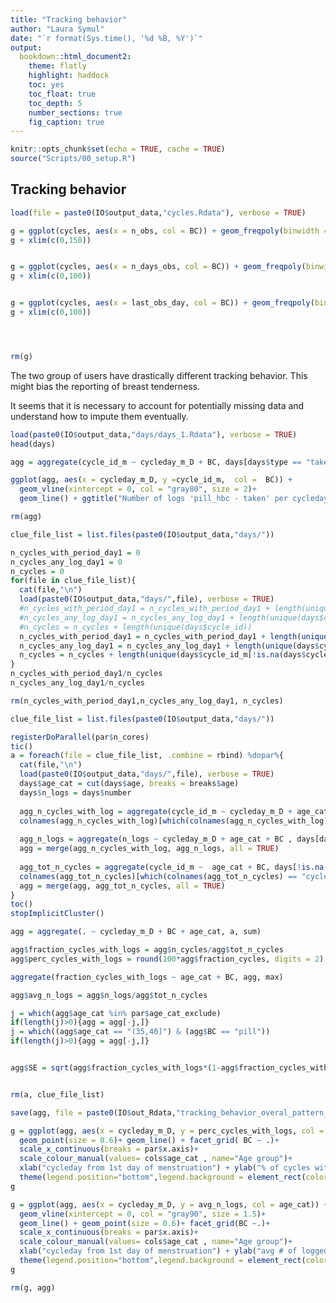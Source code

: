 ```yaml
---
title: "Tracking behavior"
author: "Laura Symul"
date: "`r format(Sys.time(), '%d %B, %Y')`"
output: 
  bookdown::html_document2: 
    theme: flatly
    highlight: haddock
    toc: yes
    toc_float: true
    toc_depth: 5
    number_sections: true
    fig_caption: true
---
```



```r
knitr::opts_chunk$set(echo = TRUE, cache = TRUE)
source("Scripts/00_setup.R")
```


## Tracking behavior


```r
load(file = paste0(IO$output_data,"cycles.Rdata"), verbose = TRUE)
```


```r

g = ggplot(cycles, aes(x = n_obs, col = BC)) + geom_freqpoly(binwidth = 1, position = "identity") + scale_color_manual(values = cols$BC3)
g + xlim(c(0,150))


g = ggplot(cycles, aes(x = n_days_obs, col = BC)) + geom_freqpoly(binwidth = 1, position = "identity")+ scale_color_manual(values = cols$BC3)
g + xlim(c(0,100))


g = ggplot(cycles, aes(x = last_obs_day, col = BC)) + geom_freqpoly(binwidth = 1, position = "identity")+ scale_color_manual(values = cols$BC3)
g + xlim(c(0,100))




rm(g)
```


The two group of users have drastically different tracking behavior. This might bias the reporting of breast tenderness.

It seems that it is necessary to account for potentially missing data and understand how to impute them eventually.

```r
load(paste0(IO$output_data,"days/days_1.Rdata"), verbose = TRUE)
head(days)
```



```r

agg = aggregate(cycle_id_m ~ cycleday_m_D + BC, days[days$type == "taken",], length)

ggplot(agg, aes(x = cycleday_m_D, y =cycle_id_m,  col =  BC)) + 
  geom_vline(xintercept = 0, col = "gray80", size = 2)+
  geom_line() + ggtitle("Number of logs 'pill_hbc - taken' per cycleday")

rm(agg)
```

```r
clue_file_list = list.files(paste0(IO$output_data,"days/"))

n_cycles_with_period_day1 = 0
n_cycles_any_log_day1 = 0
n_cycles = 0
for(file in clue_file_list){
  cat(file,"\n")
  load(paste0(IO$output_data,"days/",file), verbose = TRUE)
  #n_cycles_with_period_day1 = n_cycles_with_period_day1 + length(unique(days$cycle_id[(days$cycleday == 1) & (days$category == "period")]))
  #n_cycles_any_log_day1 = n_cycles_any_log_day1 + length(unique(days$cycle_id[(days$cycleday == 1)]))
  #n_cycles = n_cycles + length(unique(days$cycle_id))
  n_cycles_with_period_day1 = n_cycles_with_period_day1 + length(unique(days$cycle_id_m[(days$cycleday_m_D == 0) & (days$category == "period")]))
  n_cycles_any_log_day1 = n_cycles_any_log_day1 + length(unique(days$cycle_id_m[(days$cycleday_m_D == 0)]))
  n_cycles = n_cycles + length(unique(days$cycle_id_m[!is.na(days$cycleday_m_D)]))
}
n_cycles_with_period_day1/n_cycles
n_cycles_any_log_day1/n_cycles

rm(n_cycles_with_period_day1,n_cycles_any_log_day1, n_cycles)
```



```r

clue_file_list = list.files(paste0(IO$output_data,"days/"))

registerDoParallel(par$n_cores)
tic()
a = foreach(file = clue_file_list, .combine = rbind) %dopar%{
  cat(file,"\n")
  load(paste0(IO$output_data,"days/",file), verbose = TRUE)
  days$age_cat = cut(days$age, breaks = breaks$age)
  days$n_logs = days$number
  
  agg_n_cycles_with_log = aggregate(cycle_id_m ~ cycleday_m_D + age_cat + BC, days, lu)
  colnames(agg_n_cycles_with_log)[which(colnames(agg_n_cycles_with_log) == "cycle_id_m")] = "n_cycles"
  
  agg_n_logs = aggregate(n_logs ~ cycleday_m_D + age_cat + BC , days[days$type == "n_logs",], sum)
  agg = merge(agg_n_cycles_with_log, agg_n_logs, all = TRUE)
  
  agg_tot_n_cycles = aggregate(cycle_id_m ~  age_cat + BC, days[!is.na(days$cycleday_m_D),], lu)
  colnames(agg_tot_n_cycles)[which(colnames(agg_tot_n_cycles) == "cycle_id_m")] = "tot_n_cycles"
  agg = merge(agg, agg_tot_n_cycles, all = TRUE)
}
toc()
stopImplicitCluster()

agg = aggregate(. ~ cycleday_m_D + BC + age_cat, a, sum)

agg$fraction_cycles_with_logs = agg$n_cycles/agg$tot_n_cycles
agg$perc_cycles_with_logs = round(100*agg$fraction_cycles, digits = 2)

aggregate(fraction_cycles_with_logs ~ age_cat + BC, agg, max)

agg$avg_n_logs = agg$n_logs/agg$tot_n_cycles

j = which(agg$age_cat %in% par$age_cat_exclude)
if(length(j)>0){agg = agg[-j,]}
j = which((agg$age_cat == "(35,40]") & (agg$BC == "pill"))
if(length(j)>0){agg = agg[-j,]}


agg$SE = sqrt(agg$fraction_cycles_with_logs*(1-agg$fraction_cycles_with_logs)/agg$tot_n_cycles)


rm(a, clue_file_list)

save(agg, file = paste0(IO$out_Rdata,"tracking_behavior_overal_pattern_by_age_and_birth_control.Rdata"))

```


```r
g = ggplot(agg, aes(x = cycleday_m_D, y = perc_cycles_with_logs, col = age_cat))+
  geom_point(size = 0.6)+ geom_line() + facet_grid( BC ~ .)+
  scale_x_continuous(breaks = par$x.axis)+
  scale_colour_manual(values= cols$age_cat , name="Age group")+
  xlab("cycleday from 1st day of menstruation") + ylab("% of cycles with at least one logged features on that day")+
  theme(legend.position="bottom",legend.background = element_rect(color="gray90", fill = NA)) + expand_limits(y = 0)
g

g = ggplot(agg, aes(x = cycleday_m_D, y = avg_n_logs, col = age_cat)) + 
  geom_vline(xintercept = 0, col = "gray90", size = 1.5)+
  geom_line() + geom_point(size = 0.6)+ facet_grid(BC ~.)+
  scale_x_continuous(breaks = par$x.axis)+
  scale_colour_manual(values= cols$age_cat , name="Age group")+
  xlab("cycleday from 1st day of menstruation") + ylab("avg # of logged features per cycle")+
  theme(legend.position="bottom",legend.background = element_rect(color="gray90", fill = NA)) + expand_limits(y = 0)
g

rm(g, agg)

```






